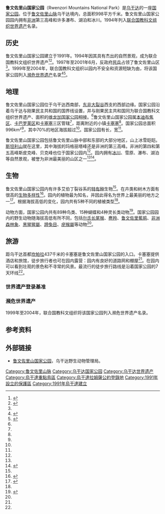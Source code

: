 {{世界遗产概要表
|zh_name =鲁文佐里山国家公园
|site_img =File:Rwenzori mountains FP.jpg
|site_img_capt =
|site_img_width =290px
|en_name =Rwenzori Mountains National Park
|fr_name =Monts Rwenzori
|country ={{UGA}}
|Region =非洲
|area =
|criterion_n =(vii)(x)
|ID =684
|rg_year =1994年
|Danger_year =
|ex_rg_year =1999年 - 2004年
|iucn =
|remarks =
|org_url =http://whc.unesco.org/en/list/684
|map_img =
|map_img_width =
|locator_x =
|locator_y =
|Coor =
}}
{{Infobox Protected area 
| name = 鲁文佐里山国家公园
| iucn_category = II
| photo = 
| photo_caption = 
| location = 乌干达
| nearest_city = [[卡塞塞|卡塞塞]]
| coords = {{coord|00|22|N|29|57|E|region:UG_type:landmark_source:dewiki|display=inline,title}}
| map = Uganda
| map_caption =国家公园在乌干达的位置
| lat_d =00
| lat_m =22
| lat_s = 
| lat_NS = N
| long_d = 29
| long_m = 57
| long_s =
| long_EW = E
| area = 998km<sup>2</sup>
| established = 
| visitation_num = 
| visitation_year = 
| governing_body = [[乌干达野生动物管理局|乌干达野生动物管理局]]
}}

'''鲁文佐里山国家公园'''（Rwenzori Mountains National Park）是[[乌干达|乌干达]]的一座[[国家公园|国家公园]]。位于[[鲁文佐里山脉|鲁文佐里山脉]]乌干达境内，总面积998平方千米。鲁文佐里山国家公园园内拥有[[非洲|非洲]]第三高峰和许多瀑布、湖泊和冰川。1994年列入[[联合国教科文组织|联合国教科文组织]][[世界遗产|世界遗产]]名录。

==历史==
鲁文佐里山国家公园建立于1991年。1994年因其具有杰出的自然景观，成为联合国教科文组织世界遗产<ref name=unep>{{cite web |url=http://www.unep-wcmc.org/sites/wh/rwenzor.html |title=Rwenzori Mountains National Park, Uganda |accessdate=2008-06-03 |date=March 2003 |publisher=United Nations Environment Programme |archiveurl=https://web.archive.org/web/20080510070450/http://www.unep-wcmc.org/sites/wh/rwenzor.html |archivedate=2008-05-10 |deadurl=yes }}</ref><ref name=Williams93>{{cite book |title=Africa Overland |last=Williams |first=Lizzie |url=http://books.google.ie/books?id=Q-qPSsfpgwQC |year=2005 |publisher=Struik |isbn=1770071873 |page=93 |access-date=2011-02-04 |archive-url=https://web.archive.org/web/20120214072118/http://books.google.ie/books?id=Q-qPSsfpgwQC |archive-date=2012-02-14 |dead-url=yes }}</ref>。1997年至2001年6月，反政府[[民兵|民兵]]占领了鲁文佐里山区<ref name=unep/>。1999年至2004年，联合国教科文组织以园内不安全和资源短缺为由，将该国家公园列入[[濒危世界遗产|濒危世界遗产]]名录<ref>{{cite web |url=http://whc.unesco.org/en/list/684/threats/ |title=History - List in Danger |accessdate=2008-06-07 |publisher=UNESCO }}</ref><ref>{{cite web |url=http://whc.unesco.org/en/news/70 |title= Angkor Among the three Properties Removed from Unesco’s List of World Heritage in Danger |accessdate=2008-06-07 |publisher=UNESCO }}</ref>。

==地理==
鲁文佐里山国家公园位于乌干达西南部，[[东非大裂谷|东非大裂谷]]西支的西部边缘。国家公园沿着乌干达与刚果民主共和国的国界线设置，并与刚果民主共和国同为联合国教科文组织世界遗产、面积{{convert|50|km|mi|0|abbr=on}}的[[维龙加国家公园|维龙加国家公园]]相接。<ref name=unep/>鲁文佐里山国家公园属[[本迪布焦区|本迪布焦区]]、[[卡巴罗莱区|卡巴罗莱区]]和[[卡塞塞区|卡塞塞]]三区管辖<ref name=unep/>，距离附近的小镇[[卡塞塞|卡塞塞]]{{convert|25|km|mi|0|abbr=on}}<ref name=Williams93/>。国家公园总面积996km²<ref name=whc/>，其中70%的地区海拔超过{{convert|2500|m|ft|0|abbr=on}}<ref name=advisory/>。国家公园有{{convert|120|km|mi|0|abbr=on}}长，{{convert|48|km|mi|0|abbr=on}}宽<ref name=Williams93/>。

鲁文佐里山国家公园包括鲁文佐里山脉中部和东部的大部分地区，山上冰雪皑皑。[[斯坦利山|斯坦利山]]就在这里，其中海拔{{convert|5109|m|ft|0|abbr=on}}的玛格丽塔峰还是非洲的第三高峰。非洲的第四和第五高峰斯皮克峰、贝克峰也位于国家公园内<ref name=unep/>。园内拥有[[冰川|冰川]]、雪原、瀑布、湖泊等自然景观，被誉为非洲最美丽的山区之一<ref name=unep/><ref name=whc>{{cite web |url=http://whc.unesco.org/en/list/684 |title=Rwenzori Mountains National Park |accessdate=2008-06-03 |date=2008-06-03 |publisher=UNESCO World Heritage Centre }}</ref>。

==生物==
鲁文佐里山国家公园内有许多艾伯丁裂谷系的[[特有种|特有种]]生物<ref name=unep/>。在卉类和树木方面有很高的[[生物多样性|生物多样性]]<ref name=Hodd702>{{cite book |title=East Africa Handbook: The Travel Guide |last=Hodd |first=Michael |url=http://books.google.ie/books?id=NUyRbGkUzyAC |year=2002 |publisher=Footprint Travel Guides |isbn=1900949652 |page=702 }}</ref>。园内的植物最为知名，并因此得名为世界上最美丽的地方之一<ref name=Riley151>{{cite book |title=Nature's Strongholds: The World's Great Wildlife Reserves |last=Riley |first=Laura |url=http://books.google.ie/books?id=icMuBQhW4vgC |coauthors=William Riley |year=2005 |publisher=Princeton University Press |isbn=0691122199 |page=151 }}</ref>。根据海拔高低的变化，园内共有5种不同的植被类型<ref name=unep/>。

动物方面，国家公园内共有89种鸟类、15种蝴蝶和4种灵长类动物<ref name=advisory>{{cite web |url=http://whc.unesco.org/archive/advisory_body_evaluation/684.pdf |title=World Heritage Nomination Rwenzori Mountains National Park (Uganda) |accessdate=2008-06-03 |publisher=UNESCO }}</ref>。国家公园园内的野生动物随海拔高低有所不同，包括[[尔氏长尾猴|尔氏长尾猴]]、[[麂羚|麂羚]]、[[鲁文佐里蕉鹃|鲁文佐里蕉鹃]]、[[非洲森林象|非洲森林象]]、[[黑猩猩屬|黑猩猩屬]]、[[蹄兔目|蹄兔目]]、[[疣猴屬|疣猴屬]]等动物<ref name=Riley151/>。

==旅游==
距乌干达首都[[坎帕拉|坎帕拉]]437千米的卡塞塞是鲁文佐里山国家公园的入口。卡塞塞提供酒店和旅馆，徒步旅行者也可在园内露营：园内有良好的道路网和棚屋<ref name=Riley151/>。在园内可以看到壮观的景色和不寻常的风景。最流行的徒步旅行路线是沿着国家公园的7天环线<ref name=Williams93/>。

===世界遗产登录基准===
{{世界遗产基准|7|10}}

===濒危世界遗产===
1999年至2004年，联合国教科文组织将该国家公园列入濒危世界遗产名录。

==参考资料==
{{reflist}}

==外部链接==
*[https://web.archive.org/web/20110211143657/http://www.uwa.or.ug/rwenzori.html 鲁文佐里山国家公园]，乌干达野生动物管理局。

{{乌干达世界遗产}}

{{DEFAULTSORT:Rwenzori Mountains National Park}}
[[Category:鲁文佐里山脉|Category:鲁文佐里山脉]]
[[Category:乌干达国家公园|Category:乌干达国家公园]]
[[Category:乌干达世界遗产|Category:乌干达世界遗产]]
[[Category:烏干達重點鳥區|Category:烏干達重點鳥區]]
[[Category:烏干達拉姆薩公約登錄地|Category:烏干達拉姆薩公約登錄地]]
[[Category:1991年設立的保護區|Category:1991年設立的保護區]]
[[Category:1991年烏干達建立|Category:1991年烏干達建立]]